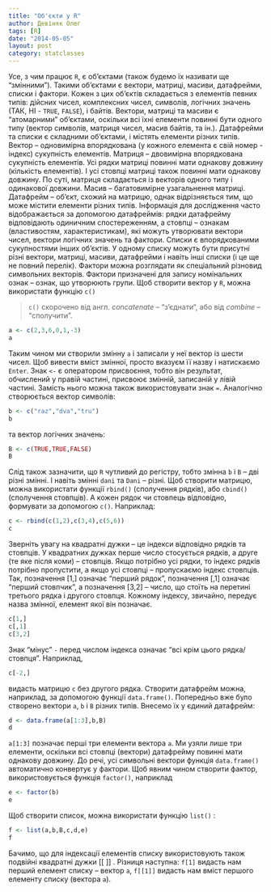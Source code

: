 ```yaml
---
title: "Об'єкти у R"
author: Девіняк Олег
tags: [R]
date: "2014-05-05"
layout: post
category: statclasses
--- 
```


Усе, з чим працює `R`, є об’єктами (також будемо їх називати ще "змінними"). Такими об’єктами є вектори, матриці, масиви, датафрейми, списки і фактори. Кожен з цих об’єктів складається з елементів певних типів: дійсних чисел, комплексних чисел, символів, логічних значень (ТАК, НІ - `TRUE`, `FALSE`), і байтів. Вектори, матриці та масиви є "атомарними" об’єктами, оскільки всі їхні елементи повинні бути одного типу (вектор символів, матриця чисел, масив байтів, та ін.). Датафрейми та списки є складними об’єктами, і містять елементи різних типів. Вектор – одновимірна впорядкована (у кожного елемента є свій номер - індекс) сукупність елементів. Матриця – двовимірна  впорядкована сукупність елементів. Усі рядки матриці повинні мати однакову довжину (кількість елементів). І усі стовпці матриці також повинні мати однакову довжину. По суті, матриця складається із векторів одного типу і одинакової довжини. Масив – багатовимірне узагальнення матриці. Датафрейм – об’єкт, схожий на матрицю, однак відрізняється тим, що може містити елементи різних типів. Інформація для дослідження часто відображається за допомогою датафреймів: рядки датафрейму відповідають одиничним спостереженням, а стовпці – ознакам (властивостям, характеристикам), які можуть утворювати вектори чисел, вектори логічних значень та фактори. Списки є впорядкованими сукупностями інших об’єктів. У одному списку можуть бути присутні різні вектори, матриці, масиви, датафрейми і навіть інші списки (і це ще не повний перелік). Фактори можна розглядати як спеціальний різновид символьних векторів. Фактори призначені для запису номінальних ознак – ознак, що утворюють групи.
Щоб створити вектор у `R`, можна використати функцію `с()`

> `c()` скорочено від англ. *concatenate* – “з’єднати“, або від *combine* – “сполучити".

```r
a <- c(2,3,6,0,1,-3)
a
```

Таким чином ми створили змінну `a` і записали у неї вектор із шести чисел. Щоб вивести вміст змінної, просто вказуєм її назву і натискаємо `Enter`. Знак  `<-`  є оператором присвоєння, тобто він результат, обчислений у правій частині, присвоює змінній, записаній у лівій частині. Замість нього можна також використовувати знак `=`. Аналогічно створюється вектор символів:

```r
b <- c("raz","dva","tru")
b
```

 та вектор логічних значень:

```r
B <- c(TRUE,TRUE,FALSE)
B
```

Слід також зазначити, що `R` чутливий до регістру, тобто змінна `b` і `B` – дві різні змінні. І навіть змінні `dani` та `Dani` – різні.
Щоб створити матрицю, можна використати функції `rbind()` (сполучення рядків), або `cbind()` (сполучення стовпців). А кожен рядок чи стовпець відповідно, формувати за допомогою `с()`. Наприклад:

```r
c <- rbind(c(1,2),c(3,4),c(5,6))
c
```

 Зверніть увагу на квадратні дужки – це індекси відповідно рядків та стовпців. У квадратних дужках перше число стосується рядків, а друге (те яке після коми) – стовпців. Якщо потрібно усі рядки, то індекс рядків потрібно пропустити, а якщо усі стовпці – пропускаємо індекс стовпців. Так, позначення \[1,\] означає "перший рядок", позначення \[,1\] означає "перший стовпчик", а позначення \[3,2\] – число, що стоїть на перетині третього рядка і другого стовпця. Кожному індексу, звичайно, передує назва змінної, елемент якої він позначає.

```r
c[1,]
c[,1]
c[3,2]
```

Знак "мінус" `-` перед числом індекса означає "всі крім цього рядка/стовпця". Наприклад, 

```r
c[-2,]
```

видасть матрицю `с` без другого рядка.
Створити датафрейм можна, наприклад, за допомогою функції `data.frame()`. Попередньо вже було створено вектори `a`, `b` i `B` різних типів. Внесемо їх у єдиний датафрейм:

```r
d <- data.frame(a[1:3],b,B)
d
```

`a[1:3]` позначає перші три елементи вектора `а`. Ми узяли лише три елементи, оскільки всі стовпці (вектори) датафрейму повинні мати однакову довжину. До речі, усі символьні вектори функція `data.frame()` автоматично конвертує у фактори. 
Щоб явним чином створити фактор, використовується функція `factor()`, наприклад

```r
e <- factor(b)
e
```

Щоб створити список, можна використати функцію `list()` :

```r
f <- list(a,b,B,c,d,e)
f
```

Бачимо, що для індексації елементів списку використовують також подвійні квадратні дужки \[\[ \]\] . Різниця наступна: `f[1]` видасть нам перший елемент списку – вектор `а`, `f[[1]]` видасть нам вміст першого елементу списку (вектора `а`).
